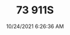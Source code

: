 ---
width: 4000
height: 2667
title: 73 911S
description: 1973 Porsche 911S in Bahia Red
date: 10/24/2021 6:26:36 AM
cameraMake: Sony
cameraModel: ILCE-7M3
lens: ZEISS Batis 1.8/85
settingsfStop: f/1.8
settingsISO: ISO 640
settingsShutter: 1/100
settingsFocalLength: 85 mm
---